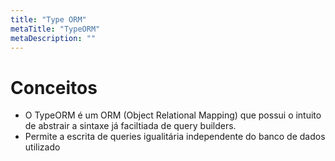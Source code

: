 ```yaml
---
title: "Type ORM"
metaTitle: "TypeORM"
metaDescription: ""
---
```


# Conceitos

- O TypeORM é um ORM (Object Relational Mapping) que possui o intuito de abstrair a sintaxe já faciltiada de query builders.  
- Permite a escrita de queries igualitária independente do banco de dados utilizado